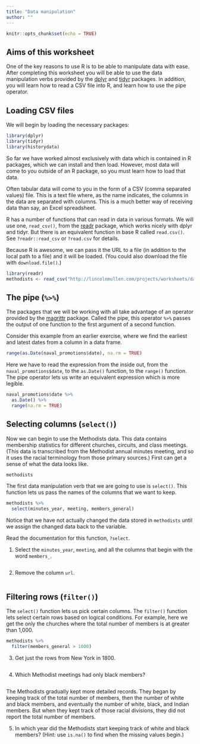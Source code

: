 ```yaml
---
title: "Data manipulation"
author: ""
---
```


```r
knitr::opts_chunk$set(echo = TRUE)
```

## Aims of this worksheet

One of the key reasons to use R is to be able to manipulate data with ease. After completing this worksheet you will be able to use the data manipulation verbs provided by the [dplyr](https://cran.rstudio.com/web/packages/dplyr/) and [tidyr](https://cran.rstudio.com/web/packages/tidyr/) packages. In addition, you will learn how to read a CSV file into R, and learn how to use the pipe operator. 

## Loading CSV files

We will begin by loading the necessary packages:

```r
library(dplyr)
library(tidyr)
library(historydata)
```

So far we have worked almost exclusively with data which is contained in R packages, which we can install and then load. However, most data will come to you outside of an R package, so you must learn how to load that data. 

Often tabular data will come to you in the form of a CSV (comma separated values) file. This is a text file where, as the name indicates, the columns in the data are separated with columns. This is a much better way of receiving data than say, an Excel spreadsheet.

R has a number of functions that can read in data in various formats. We will use one, `read_csv()`, from the [readr](https://cran.rstudio.com/web/packages/readr/) package, which works nicely with dplyr and tidyr. But there is an equivalent function in base R called `read.csv()`. See `?readr::read_csv` or `?read.csv` for details.

Because R is awesome, we can pass it the URL to a file (in addition to the local path to a file) and it will be loaded. (You could also download the file with `download.file()`.)

```r
library(readr)
methodists <- read_csv("http://lincolnmullen.com/projects/worksheets/data/methodists.csv")
```

## The pipe (`%>%`)

The packages that we will be working with all take advantage of an operator provided by the [magrittr](https://cran.rstudio.com/web/packages/magrittr/) package. Called the pipe, this operator `%>%` passes the output of one function to the first argument of a second function.

Consider this example from an earlier exercise, where we find the earliest and latest dates from a column in a data frame. 

```r
range(as.Date(naval_promotions$date), na.rm = TRUE)
```

Here we have to read the expression from the inside out, from the `naval_promotions$date`, to the `as.Date()` function, to the `range()` function. The pipe operator lets us write an equivalent expression which is more legible.

```r
naval_promotions$date %>% 
  as.Date() %>% 
  range(na.rm = TRUE)
```

## Selecting columns (`select()`)

Now we can begin to use the Methodists data. This data contains membership statistics for different churches, circuits, and class meetings. (This data is transcribed from the Methodist annual minutes meeting, and so it uses the racial terminology from those primary sources.) First can get a sense of what the data looks like.

```r
methodists
```

The first data manipulation verb that we are going to use is `select()`. This function lets us pass the names of the columns that we want to keep. 

```r
methodists %>% 
  select(minutes_year, meeting, members_general)
```

Notice that we have not actually changed the data stored in `methodists` until we assign the changed data back to the variable.

Read the documentation for this function, `?select`.

(@) Select the `minutes_year`, `meeting`, and all the columns that begin with the word `members_`.

```r

```

(@) Remove the column `url`.

```r

```

## Filtering rows (`filter()`)

The `select()` function lets us pick certain columns. The `filter()` function lets select certain rows based on logical conditions. For example, here we get the only the churches where the total number of members is at greater than 1,000.

```r
methodists %>% 
  filter(members_general > 1000)
```

(@) Get just the rows from New York in 1800.

```r

```

(@) Which Methodist meetings had only black members?

```r

```


The Methodists gradually kept more detailed records. They began by keeping track of the total number of members, then the number of white and black members, and eventually the number of white, black, and Indian members. But when they kept track of those racial divisions, they did not report the total number of members.

(@) In which year did the Methodists start keeping track of white and black members? (Hint: use `is.na()` to find when the missing values begin.)

```r

```


